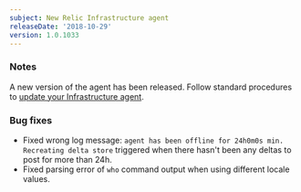 ```yaml
---
subject: New Relic Infrastructure agent
releaseDate: '2018-10-29'
version: 1.0.1033
---
```


### Notes

A new version of the agent has been released. Follow standard procedures to [update your Infrastructure agent](/docs/infrastructure/new-relic-infrastructure/installation/update-infrastructure-agent).

### Bug fixes

* Fixed wrong log message: `agent has been offline for 24h0m0s min. Recreating delta store` triggered when there hasn't been any deltas to post for more than 24h.
* Fixed parsing error of `who` command output when using different locale values.
